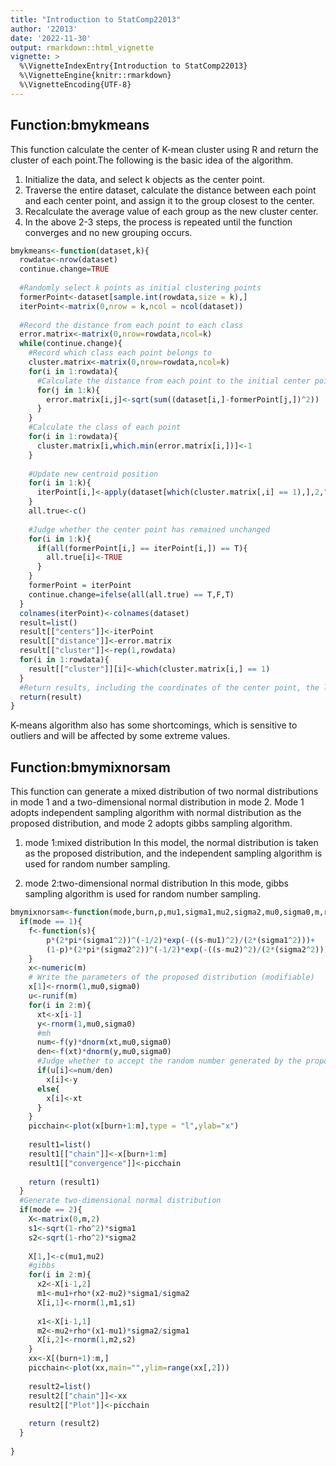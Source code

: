 ```yaml
---
title: "Introduction to StatComp22013"
author: '22013'
date: '2022-11-30'
output: rmarkdown::html_vignette
vignette: >
  %\VignetteIndexEntry{Introduction to StatComp22013}
  %\VignetteEngine{knitr::rmarkdown}
  %\VignetteEncoding{UTF-8}
---
```

## Function:bmykmeans

This function calculate the center of K-mean cluster using R and return the cluster of each point.The following is the basic idea of the algorithm.

1. Initialize the data, and select k objects as the center point.
2. Traverse the entire dataset, calculate the distance between each point and each center point, and assign it to the group closest to the center.
3. Recalculate the average value of each group as the new cluster center.
4. In the above 2-3 steps, the process is repeated until the function converges and no new grouping occurs.

```r
bmykmeans<-function(dataset,k){
  rowdata<-nrow(dataset)
  continue.change=TRUE
  
  #Randomly select k points as initial clustering points
  formerPoint<-dataset[sample.int(rowdata,size = k),]
  iterPoint<-matrix(0,nrow = k,ncol = ncol(dataset))
  
  #Record the distance from each point to each class
  error.matrix<-matrix(0,nrow=rowdata,ncol=k)
  while(continue.change){
    #Record which class each point belongs to
    cluster.matrix<-matrix(0,nrow=rowdata,ncol=k)
    for(i in 1:rowdata){
      #Calculate the distance from each point to the initial center points
      for(j in 1:k){
        error.matrix[i,j]<-sqrt(sum((dataset[i,]-formerPoint[j,])^2))
      }
    }
    #Calculate the class of each point
    for(i in 1:rowdata){
      cluster.matrix[i,which.min(error.matrix[i,])]<-1
    }
    
    #Update new centroid position
    for(i in 1:k){
      iterPoint[i,]<-apply(dataset[which(cluster.matrix[,i] == 1),],2,"mean")
    }
    all.true<-c()
    
    #Judge whether the center point has remained unchanged
    for(i in 1:k){
      if(all(formerPoint[i,] == iterPoint[i,]) == T){
        all.true[i]<-TRUE
      }
    }
    formerPoint = iterPoint
    continue.change=ifelse(all(all.true) == T,F,T)
  }
  colnames(iterPoint)<-colnames(dataset)
  result=list()
  result[["centers"]]<-iterPoint
  result[["distance"]]<-error.matrix
  result[["cluster"]]<-rep(1,rowdata)
  for(i in 1:rowdata){
    result[["cluster"]][i]<-which(cluster.matrix[i,] == 1)
  }
  #Return results, including the coordinates of the center point, the location of each point from each center point, and the cluster name of each data point
  return(result)
}
```

K-means algorithm also has some shortcomings, which is sensitive to outliers and will be affected by some extreme values.

## Function:bmymixnorsam

This function can generate a mixed distribution of two normal distributions in mode 1 and a two-dimensional normal distribution in mode 2. Mode 1 adopts independent sampling algorithm with normal distribution as the  proposed distribution, and mode 2 adopts gibbs sampling algorithm.

1. mode 1:mixed distribution
In this model, the normal distribution is taken as the proposed distribution, and the independent sampling algorithm is used for random number sampling.

2. mode 2:two-dimensional normal distribution
In this mode, gibbs sampling algorithm is used for random number sampling.

```r
bmymixnorsam<-function(mode,burn,p,mu1,sigma1,mu2,sigma2,mu0,sigma0,m,rho){
  if(mode == 1){
    f<-function(s){
        p*(2*pi*(sigma1^2))^(-1/2)*exp(-((s-mu1)^2)/(2*(sigma1^2)))+
        (1-p)*(2*pi*(sigma2^2))^(-1/2)*exp(-((s-mu2)^2)/(2*(sigma2^2)))
    }
    x<-numeric(m)
    # Write the parameters of the proposed distribution (modifiable)
    x[1]<-rnorm(1,mu0,sigma0)
    u<-runif(m)
    for(i in 2:m){
      xt<-x[i-1] 
      y<-rnorm(1,mu0,sigma0) 
      #mh
      num<-f(y)*dnorm(xt,mu0,sigma0) 
      den<-f(xt)*dnorm(y,mu0,sigma0) 
      #Judge whether to accept the random number generated by the proposed distribution
      if(u[i]<=num/den) 
        x[i]<-y 
      else{
        x[i]<-xt 
      }
    }
    picchain<-plot(x[burn+1:m],type = "l",ylab="x")
    
    result1=list()
    result1[["chain"]]<-x[burn+1:m]
    result1[["convergence"]]<-picchain
    
    return (result1)
  }
  #Generate two-dimensional normal distribution
  if(mode == 2){
    X<-matrix(0,m,2)
    s1<-sqrt(1-rho^2)*sigma1
    s2<-sqrt(1-rho^2)*sigma2
    
    X[1,]<-c(mu1,mu2)
    #gibbs
    for(i in 2:m){
      x2<-X[i-1,2]
      m1<-mu1+rho*(x2-mu2)*sigma1/sigma2
      X[i,1]<-rnorm(1,m1,s1)
      
      x1<-X[i-1,1]
      m2<-mu2+rho*(x1-mu1)*sigma2/sigma1
      X[i,2]<-rnorm(1,m2,s2)
    }
    xx<-X[(burn+1):m,]
    picchain<-plot(xx,main="",ylim=range(xx[,2]))
    
    result2=list()
    result2[["chain"]]<-xx
    result2[["Plot"]]<-picchain
    
    return (result2)
  }
  
}
```

